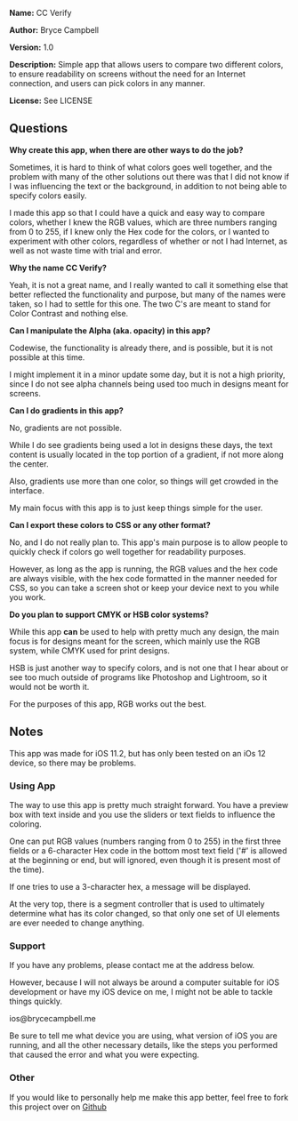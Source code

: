 '''Name:''' CC Verify

'''Author:''' Bryce Campbell

'''Version:''' 1.0

'''Description:''' Simple app that allows users to compare two different colors, to ensure readability on screens without the need for an Internet connection, and users can pick colors in any manner.

'''License:''' See LICENSE

==Questions==

'''Why create this app, when there are other ways to do the job?'''

<p>Sometimes, it is hard to think of what colors goes well together, and the problem with many of the other solutions out there was that I did not know if I was influencing the text or the background, in addition to not being able to specify colors easily.</p>
<p>I made this app so that I could have a quick and easy way to compare colors, whether I knew the RGB values, which are three numbers ranging from 0 to 255, if I knew only the Hex code for the colors, or I wanted to experiment with other colors, regardless of whether or not I had Internet, as well as not waste time with trial and error.</p>

'''Why the name CC Verify?'''

<p>Yeah, it is not a great name, and I really wanted to call it something else that better reflected the functionality and purpose, but many of the names were taken, so I had to settle for this one. The two C's are meant to stand for Color Contrast and nothing else.</p>

'''Can I manipulate the Alpha (aka. opacity) in this app?'''

<p>Codewise, the functionality is already there, and is possible, but it is not possible at this time.</p>
<p>I might implement it in a minor update some day, but it is not a high priority, since I do not see alpha channels being used too much in designs meant for screens.</p>

'''Can I do gradients in this app?'''

<p>No, gradients are not possible.</p> 
<p>While I do see gradients being used a lot in designs these days, the text content is usually located in the top portion of a gradient, if not more along the center.</p>
<p>Also, gradients use more than one color, so things will get crowded in the interface.</p>
<p>My main focus with this app is to just keep things simple for the user.</p>

'''Can I export these colors to CSS or any other format?'''

<p>No, and I do not really plan to. This app's main purpose is to allow people to quickly check if colors go well together for readability purposes.</p>
<p>However, as long as the app is running, the RGB values and the hex code are always visible, with the hex code formatted in the manner needed for CSS, so you can take a screen shot or keep your device next to you while you work.</p>

'''Do you plan to support CMYK or HSB color systems?'''

<p>While this app <strong>can</strong> be used to help with pretty much any design, the main focus is for designs meant for the screen, which mainly use the RGB system, while CMYK used for print designs.</p>
<p>HSB is just another way to specify colors, and is not one that I hear about or see too much outside of programs like Photoshop and Lightroom, so it would not be worth it.</p>
<p>For the purposes of this app, RGB works out the best.</p>

==Notes==

This app was made for iOS 11.2, but has only been tested on an iOs 12 device, so there may be problems.

===Using App===

The way to use this app is pretty much straight forward. You have a preview box with text inside and you use the sliders or text fields to influence the coloring.

One can put RGB values (numbers ranging from 0 to 255) in the first three fields or a 6-character Hex code in the bottom most text field ('#' is allowed at the beginning or end, but will ignored, even though it is present most of the time).

If one tries to use a 3-character hex, a message will be displayed.

At the very top, there is a segment controller that is used to ultimately determine what has its color changed, so that only one set of UI elements are ever needed to change anything.

===Support===

If you have any problems, please contact me at the address below.

However, because I will not always be around a computer suitable for iOS development or have my iOS device on me, I might not be able to tackle things quickly.

ios@brycecampbell.me

Be sure to tell me what device you are using, what version of iOS you are running, and all the other necessary details, like the steps you performed that caused the error and what you were expecting.

===Other===

If you would like to personally help me make this app better, feel free to fork this project over on [https://github.com/bryceac/CCVerify Github]